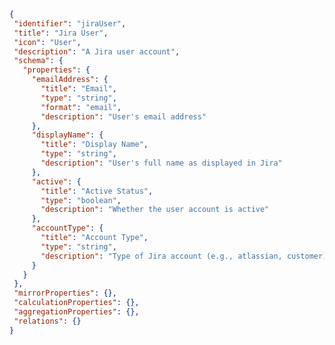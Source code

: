 ```json showLineNumbers
{
 "identifier": "jiraUser",
 "title": "Jira User",
 "icon": "User",
 "description": "A Jira user account",
 "schema": {
   "properties": {
     "emailAddress": {
       "title": "Email",
       "type": "string",
       "format": "email", 
       "description": "User's email address"
     },
     "displayName": {
       "title": "Display Name",
       "type": "string",
       "description": "User's full name as displayed in Jira"
     },
     "active": {
       "title": "Active Status",
       "type": "boolean",
       "description": "Whether the user account is active"
     },
     "accountType": {
       "title": "Account Type",
       "type": "string",
       "description": "Type of Jira account (e.g., atlassian, customer)"
     }
   }
 },
 "mirrorProperties": {},
 "calculationProperties": {},
 "aggregationProperties": {},
 "relations": {}
}
```